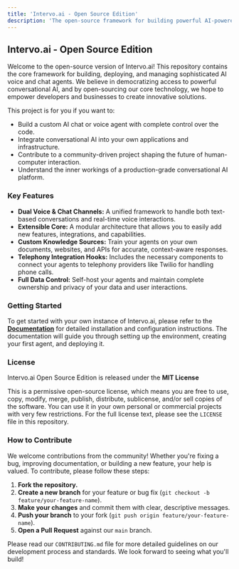 ```yaml
---
title: 'Intervo.ai - Open Source Edition'
description: 'The open-source framework for building powerful AI-powered voice and chat agents. Freely available under the MIT License.'
---
```


## Intervo.ai - Open Source Edition

Welcome to the open-source version of Intervo.ai! This repository contains the core framework for building, deploying, and managing sophisticated AI voice and chat agents. We believe in democratizing access to powerful conversational AI, and by open-sourcing our core technology, we hope to empower developers and businesses to create innovative solutions.

This project is for you if you want to:
* Build a custom AI chat or voice agent with complete control over the code.
* Integrate conversational AI into your own applications and infrastructure.
* Contribute to a community-driven project shaping the future of human-computer interaction.
* Understand the inner workings of a production-grade conversational AI platform.

### Key Features

* **Dual Voice & Chat Channels:** A unified framework to handle both text-based conversations and real-time voice interactions.
* **Extensible Core:** A modular architecture that allows you to easily add new features, integrations, and capabilities.
* **Custom Knowledge Sources:** Train your agents on your own documents, websites, and APIs for accurate, context-aware responses.
* **Telephony Integration Hooks:** Includes the necessary components to connect your agents to telephony providers like Twilio for handling phone calls.
* **Full Data Control:** Self-host your agents and maintain complete ownership and privacy of your data and user interactions.

### Getting Started

To get started with your own instance of Intervo.ai, please refer to the **[Documentation](link-to-your-docs)** for detailed installation and configuration instructions. The documentation will guide you through setting up the environment, creating your first agent, and deploying it.

### License

Intervo.ai Open Source Edition is released under the **MIT License**

This is a permissive open-source license, which means you are free to use, copy, modify, merge, publish, distribute, sublicense, and/or sell copies of the software. You can use it in your own personal or commercial projects with very few restrictions. For the full license text, please see the `LICENSE` file in this repository.

### How to Contribute

We welcome contributions from the community! Whether you're fixing a bug, improving documentation, or building a new feature, your help is valued. To contribute, please follow these steps:

1.  **Fork the repository.**
2.  **Create a new branch** for your feature or bug fix (`git checkout -b feature/your-feature-name`).
3.  **Make your changes** and commit them with clear, descriptive messages.
4.  **Push your branch** to your fork (`git push origin feature/your-feature-name`).
5.  **Open a Pull Request** against our `main` branch.

Please read our `CONTRIBUTING.md` file for more detailed guidelines on our development process and standards. We look forward to seeing what you'll build!